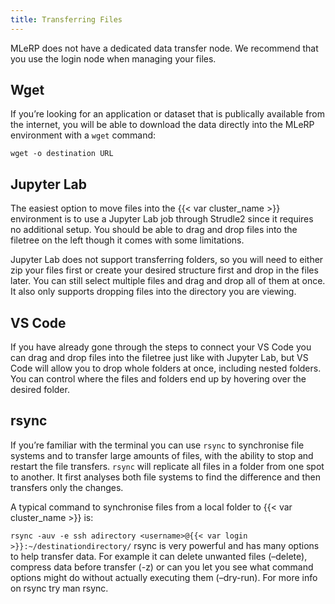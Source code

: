 ```yaml
---
title: Transferring Files
---
```

MLeRP does not have a dedicated data transfer node. We recommend that you use the login node when managing your files.

## Wget
If you're looking for an application or dataset that is publically available from the internet, you will be able to download the data directly into the MLeRP environment with a `wget` command:

```
wget -o destination URL
```

## Jupyter Lab
The easiest option to move files into the {{< var cluster_name >}} environment is to use a Jupyter Lab job through Strudle2 since it requires no additional setup. You should be able to drag and drop files into the filetree on the left though it comes with some limitations. 

Jupyter Lab does not support transferring folders, so you will need to either zip your files first or create your desired structure first and drop in the files later. You can still select multiple files and drag and drop all of them at once. It also only supports dropping files into the directory you are viewing.

## VS Code
If you have already gone through the steps to connect your VS Code you can drag and drop files into the filetree just like with Jupyter Lab, but VS Code will allow you to drop whole folders at once, including nested folders. You can control where the files and folders end up by hovering over the desired folder.

## rsync
If you're familiar with the terminal you can use `rsync` to synchronise file systems and to transfer large amounts of files, with the ability to stop and restart the file transfers. `rsync` will replicate all files in a folder from one spot to another. It first analyses both file systems to find the difference and then transfers only the changes.

A typical command to synchronise files from a local folder to {{< var cluster_name >}} is:

`rsync -auv -e ssh adirectory <username>@{{< var login >}}:~/destinationdirectory/`
rsync is very powerful and has many options to help transfer data. For example it can delete unwanted files (--delete), compress data before transfer (-z) or can you let you see what command options might do without actually executing them (--dry-run). For more info on rsync try man rsync.